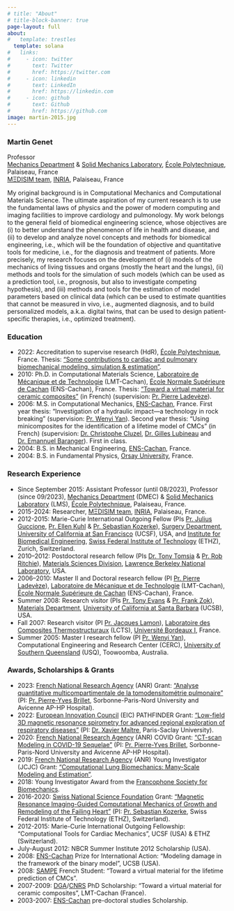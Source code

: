 ```yaml
---
# title: "About"
# title-block-banner: true
page-layout: full
about:
#   template: trestles
  template: solana
#   links:
#     - icon: twitter
#       text: Twitter
#       href: https://twitter.com
#     - icon: linkedin
#       text: LinkedIn
#       href: https://linkedin.com
#     - icon: github
#       text: Github
#       href: https://github.com
image: martin-2015.jpg
---
```


### Martin Genet

Professor\
[Mechanics Department](https://www.polytechnique.edu/education/departements-denseignement-et-de-recherche/departement-de-mecanique) & [Solid Mechanics Laboratory](https://lms.ip-paris.fr), [École Polytechnique](https://www.polytechnique.edu), Palaiseau, France\
[MΞDISIM team](https://m3disim.saclay.inria.fr), [INRIA](https://www.inria.fr), Palaiseau, France

My original background is in Computational Mechanics and Computational Materials Science.
The ultimate aspiration of my current research is to use the fundamental laws of physics and the power of modern computing and imaging facilities to improve cardiology and pulmonology.
My work belongs to the general field of biomedical engineering science, whose objectives are
(i) to better understand the phenomenon of life in health and disease, and
(ii) to develop and analyze novel concepts and methods for biomedical engineering, i.e., which will be the foundation of objective and quantitative tools for medicine, i.e., for the diagnosis and treatment of patients.
More precisely, my research focuses on the development of
(i) models of the mechanics of living tissues and organs (mostly the heart and the lungs), 
(ii) methods and tools for the simulation of such models (which can be used as a prediction tool, i.e., prognosis, but also to investigate competing hypothesis), and
(iii) methods and tools for the estimation of model parameters based on clinical data (which can be used to estimate quantities that cannot be measured in vivo, i.e., augmented diagnosis, and to build personalized models, a.k.a. digital twins, that can be used to design patient-specific therapies, i.e., optimized treatment).

### Education

* 2022: Accreditation to supervise research (HdR), [École Polytechnique](https://www.polytechnique.edu), France. Thesis: ["Some contributions to cardiac and pulmonary biomechanical modeling, simulation & estimation"](https://hal.science/tel-03698102).
* 2010: Ph.D. in Computational Materials Science, [Laboratoire de Mécanique et de Technologie](https://lmps.ens-paris-saclay.fr) (LMT-Cachan), [École Normale Supérieure de Cachan](https://ens-paris-saclay.fr) (ENS-Cachan), France. Thesis: ["Toward a virtual material for ceramic composites"](https://hal.science/tel-00473030) (in French) (supervision: [Pr. Pierre Ladevèze](https://lmps.ens-paris-saclay.fr/fr/annuaire-des-personnes/pierre-ladeveze-0)).
* 2006: M.S. in Computational Mechanics, [ENS-Cachan](https://ens-paris-saclay.fr), France. First year thesis: "Investigation of a hydraulic impact—a technology in rock breaking" (supervision: [Pr. Wenyi Yan](https://users.monash.edu.au/~wyan)). Second year thesis: "Using minicomposites for the identification of a lifetime model of CMCs" (in French) (supervision: [Dr. Christophe Cluzel](https://lmps.ens-paris-saclay.fr/fr/annuaire-des-personnes/christophe-cluzel), [Dr. Gilles Lubineau](https://composites.kaust.edu.sa) and [Dr. Emannuel Baranger](https://lmps.ens-paris-saclay.fr/fr/annuaire-des-personnes/emmanuel-baranger-0)). First in class.
* 2004: B.S. in Mechanical Engineering, [ENS-Cachan](https://ens-paris-saclay.fr), France.
* 2004: B.S. in Fundamental Physics, [Orsay University](http://www.universite-paris-saclay.fr), France.

### Research Experience

* Since September 2015: Assistant Professor (until 08/2023), Professor (since 09/2023), [Mechanics Department](https://www.polytechnique.edu/education/departements-denseignement-et-de-recherche/departement-de-mecanique) (DMEC) & [Solid Mechanics Laboratory](https://lms.ip-paris.fr) (LMS), [École Polytechnique](https://www.polytechnique.edu), Palaiseau, France.
* 2015-2024: Researcher, [MΞDISIM team](https://m3disim.saclay.inria.fr), [INRIA](https://www.inria.fr), Palaiseau, France.
* 2012-2015: Marie-Curie International Outgoing Fellow (PIs [Pr. Julius Guccione](https://profiles.ucsf.edu/julius.guccione), [Pr. Ellen Kuhl](https://livingmatter.stanford.edu) & [Pr. Sebastian Kozerke](https://biomed.ee.ethz.ch/institute/People/person-detail.html?persid=61641)), [Surgery Department](https://surgery.ucsf.edu), [University of California at San Francisco](https://www.ucsf.edu) (UCSF), USA, and [Institute for Biomedical Engineering](https://biomed.ee.ethz.ch), [Swiss Federal Institute of Technology](https://ethz.ch/en.html) (ETHZ), Zurich, Switzerland.
* 2010–2012: Postdoctoral research fellow (PIs [Dr. Tony Tomsia](https://scholar.google.com/citations?user=3d4AD4MAAAAJ) & [Pr. Rob Ritchie](https://www2.lbl.gov/ritchie)), [Materials Sciences Division](https://materialssciences.lbl.gov), [Lawrence Berkeley National Laboratory](https://www.lbl.gov), USA.
* 2006–2010: Master II and Doctoral research fellow (PI [Pr. Pierre Ladevèze](https://lmps.ens-paris-saclay.fr/fr/annuaire-des-personnes/pierre-ladeveze-0)), [Laboratoire de Mécanique et de Technologie](https://lmps.ens-paris-saclay.fr) (LMT-Cachan), [École Normale Supérieure de Cachan](https://ens-paris-saclay.fr) (ENS-Cachan), France.
* Summer 2008: Research visitor (PIs [Pr. Tony Evans](https://scholar.google.com/citations?user=mecUsgMAAAAJ) & [Pr. Frank Zok](https://materials.ucsb.edu/people/faculty/frank-w-zok)), [Materials Department](https://materials.ucsb.edu), [University of California at Santa Barbara](https://ucsb.edu) (UCSB), USA.
* Fall 2007: Research visitor (PI [Pr. Jacques Lamon](https://lmps.ens-paris-saclay.fr/fr/annuaire-des-personnes/jacques-lamon)), [Laboratoire des Composites Thermostructuraux](https://lcts.cnrs.fr) (LCTS), [Université Bordeaux I](https://www.u-bordeaux.fr), France.
* Summer 2005: Master I research fellow (PI [Pr. Wenyi Yan](https://users.monash.edu.au/~wyan)), Computational Engineering and Research Center (CERC), [University of Southern Queensland](https://www.unisq.edu.au) (USQ), Toowoomba, Australia.

### Awards, Scholarships & Grants

* 2023: [French National Research Agency](https://anr.fr) (ANR) Grant: ["Analyse quantitative multicompartimentale de la tomodensitométrie pulmonaire"](https://anr.fr/Projet-ANR-23-CE17-0046) (PI: [Pr. Pierre-Yves Brillet](https://www.aphp.fr/offre-de-soin/medecin/3053113/095/09), Sorbonne-Paris-Nord University and Avicenne AP-HP Hospital).
* 2022: [European Innovation Council](https://eic.ec.europa.eu/index_en) (EIC) PATHFINDER Grant: ["Low-field 3D magnetic resonance spirometry for advanced regional exploration of respiratory diseases"](https://v-lf-spiro3d.eu) (PI: [Dr. Xavier Maître](http://www.biomaps.universite-paris-saclay.fr), Paris-Saclay University).
* 2020: [French National Research Agency](https://anr.fr) (ANR) COVID Grant: ["CT-scan Modeling in COVID-19 Sequelae"](https://anr.fr/Projet-ANR-20-COV4-0004) (PI: [Pr. Pierre-Yves Brillet](https://www.aphp.fr/offre-de-soin/medecin/3053113/095/09), Sorbonne-Paris-Nord University and Avicenne AP-HP Hospital).
* 2019: [French National Research Agency](https://anr.fr) (ANR) Young Investigator (JCJC) Grant: ["Computational Lung Biomechanics: Many-Scale Modeling and Estimation"](https://anr.fr/Project-ANR-19-CE45-0007).
* 2018: Young Investigator Award from the [Francophone Society for Biomechanics](http://www.biomecanique.org).
* 2016-2020: [Swiss National Science Foundation](https://www.snf.ch) Grant: ["Magnetic Resonance Imaging-­Guided Computational Mechanics of Growth and Remodeling of the Failing Heart"](https://data.snf.ch/grants/grant/166485) (PI: [Pr. Sebastian Kozerke](https://biomed.ee.ethz.ch/institute/People/person-detail.html?persid=61641), Swiss Federal Institute of Technology (ETHZ), Switzerland).
* 2012-2015: Marie-Curie International Outgoing Fellowship: "Computational Tools for Cardiac Mechanics", UCSF (USA) & ETHZ (Switzerland).
* July-August 2012: NBCR Summer Institute 2012 Scholarship (USA).
* 2008: [ENS-Cachan](https://ens-paris-saclay.fr) Prize for International Action: "Modeling damage in the framework of the binary model", UCSB (USA).
* 2008: [SAMPE](https://www.sampe-france.org) French Student: "Toward a virtual material for the lifetime prediction of CMCs".
* 2007-2009: [DGA](https://www.defense.gouv.fr/dga)/[CNRS](https://www.cnrs.fr) PhD Scholarship: "Toward a virtual material for ceramic composites", LMT-Cachan (France).
* 2003-2007: [ENS-Cachan](https://ens-paris-saclay.fr) pre-doctoral studies Scholarship.
